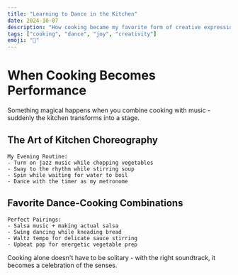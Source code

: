 ```yaml
---
title: "Learning to Dance in the Kitchen"
date: 2024-10-07
description: "How cooking became my favorite form of creative expression and joyful movement."
tags: ["cooking", "dance", "joy", "creativity"]
emoji: "💃"
---
```


# When Cooking Becomes Performance

Something magical happens when you combine cooking with music - suddenly the kitchen transforms into a stage.

## The Art of Kitchen Choreography

```
My Evening Routine:
- Turn on jazz music while chopping vegetables
- Sway to the rhythm while stirring soup
- Spin while waiting for water to boil
- Dance with the timer as my metronome
```

## Favorite Dance-Cooking Combinations

```
Perfect Pairings:
- Salsa music + making actual salsa
- Swing dancing while kneading bread
- Waltz tempo for delicate sauce stirring
- Upbeat pop for energetic vegetable prep
```

Cooking alone doesn't have to be solitary - with the right soundtrack, it becomes a celebration of the senses.